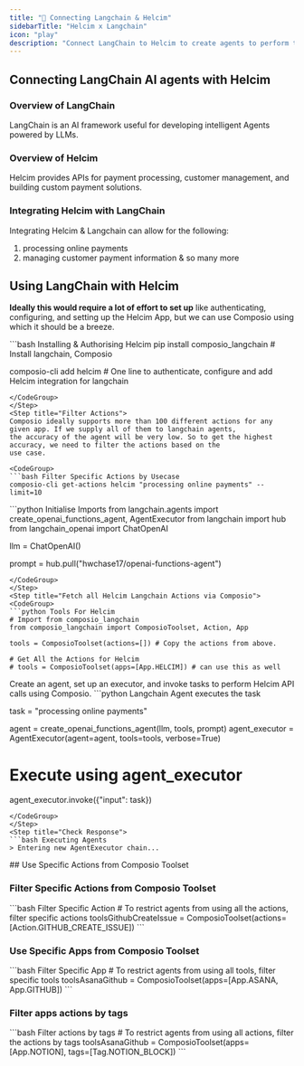 ```yaml
---
title: "🚀 Connecting Langchain & Helcim"
sidebarTitle: "Helcim x Langchain"
icon: "play"
description: "Connect LangChain to Helcim to create agents to perform tasks using natural language"
---
```


## Connecting LangChain AI agents with Helcim

### Overview of LangChain

LangChain is an AI framework useful for developing intelligent Agents powered by LLMs.

### Overview of Helcim

Helcim provides APIs for payment processing, customer management, and building custom payment solutions.

### Integrating Helcim with LangChain

Integrating Helcim & Langchain can allow for the following:

1. processing online payments
2. managing customer payment information
& so many more

## Using LangChain with Helcim

<Steps>
<Step title="Setting Up the Environment">

**Ideally this would require a lot of effort to set up** like authenticating, configuring, and setting up the Helcim App, but we can use Composio using which it should be a breeze.

<CodeGroup>
```bash Installing & Authorising Helcim
pip install composio_langchain # Install langchain, Composio 

composio-cli add helcim # One line to authenticate, configure and add Helcim integration for langchain
```
</CodeGroup>
</Step>
<Step title="Filter Actions">
Composio ideally supports more than 100 different actions for any given app. If we supply all of them to langchain agents, 
the accuracy of the agent will be very low. So to get the highest accuracy, we need to filter the actions based on the 
use case.

<CodeGroup>
```bash Filter Specific Actions by Usecase
composio-cli get-actions helcim "processing online payments" --limit=10
```
</CodeGroup>

</Step>
<Step title="Import Base Packages">

<CodeGroup>
```python Initialise Imports
from langchain.agents import create_openai_functions_agent, AgentExecutor
from langchain import hub
from langchain_openai import ChatOpenAI


llm = ChatOpenAI()

prompt = hub.pull("hwchase17/openai-functions-agent")
```
</CodeGroup>
</Step>
<Step title="Fetch all Helcim Langchain Actions via Composio">
<CodeGroup>
```python Tools For Helcim
# Import from composio_langchain
from composio_langchain import ComposioToolset, Action, App

tools = ComposioToolset(actions=[]) # Copy the actions from above. 

# Get All the Actions for Helcim
# tools = ComposioToolset(apps=[App.HELCIM]) # can use this as well
```
</CodeGroup>
</Step>
<Step title="Execute the Agent">
Create an agent, set up an executor, and invoke tasks to perform Helcim API calls using Composio. 
<CodeGroup>
```python Langchain Agent executes the task

task = "processing online payments"

agent = create_openai_functions_agent(llm, tools, prompt)
agent_executor = AgentExecutor(agent=agent, tools=tools, verbose=True)

# Execute using agent_executor
agent_executor.invoke({"input": task})
```
</CodeGroup>
</Step>
<Step title="Check Response">
```bash Executing Agents
> Entering new AgentExecutor chain...
```
</Step>
</Steps>
## Use Specific Actions from Composio Toolset

### Filter Specific Actions from Composio Toolset

<CodeGroup>
```bash Filter Specific Action
# To restrict agents from using all the actions, filter specific actions
toolsGithubCreateIssue = ComposioToolset(actions=[Action.GITHUB_CREATE_ISSUE])
```
</CodeGroup>

### Use Specific Apps from Composio Toolset
<CodeGroup>
```bash Filter Specific App
# To restrict agents from using all tools, filter specific tools
toolsAsanaGithub = ComposioToolset(apps=[App.ASANA, App.GITHUB])
```
</CodeGroup>

### Filter apps actions by tags 
<CodeGroup>
```bash Filter actions by tags
# To restrict agents from using all actions, filter the actions by tags
toolsAsanaGithub = ComposioToolset(apps=[App.NOTION], tags=[Tag.NOTION_BLOCK])
```
</CodeGroup>


